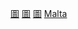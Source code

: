 {{Commonscat|Libraries in Malta}}
{{Portal|圖書館}}

[[Category:馬爾他教育組織|圖]]
[[Category:馬爾他文化組織|圖]]
[[Category:馬爾他各類建築物|圖]]
[[Category:歐洲各國圖書館|Malta]]